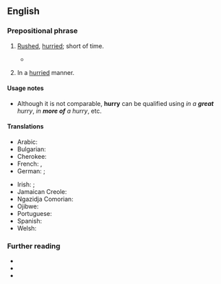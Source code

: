 ==English==

===Prepositional phrase===
{{en-PP}}

# {{lb|en|adjectival}} [[rushed|Rushed]], [[hurried]]; short of time.
#: {{uxi|en|I can’t stop now. I'm '''in''' rather '''a hurry'''.}}
#* {{quote-song|en|year=1984|author=[[w:Nena (band)|Nena]], [[w:Kevin McAlea|Kevin McAlea]]|title={{w|99 Red Balloons}}|album=99 Luftballons|text=To worry, worry, super-scurry / Call out the troops now [[in a hurry]]}}
# {{lb|en|adverbial}} In a [[hurried]] manner.

====Usage notes====
* Although it is not comparable, '''hurry''' can be qualified using ''in a '''great''' hurry'', ''in '''more of''' a hurry'', etc.

====Translations====
{{trans-top|rushed, hurried; short of time}}
* Arabic: {{t|ar|مستاجل}}
* Bulgarian: {{t+|bg|нетърпеливо}}
* Cherokee: {{t|chr|ᎤᏩᏅᎦ}} {{qualifier|be in a hurry}}
* French: {{t|fr|en [[hâte]]}}, {{t+|fr|pressé}}
* German: {{t|de|in [[Eile]]}}; {{t|de|es [[eilig]] haben}} {{qualifier|be in a hurry}}
{{trans-mid}}
* Irish: {{t|ga|faoi dheifir}}; {{t|ga|[[deifir]] a bheith ort}} {{qualifier|be in a hurry}}
* Jamaican Creole: {{t|jam|pon haste}}
* Ngazidja Comorian: {{t|zdj|na fidjo}}
* Ojibwe: {{t|oj|wewiib}}
* Portuguese: {{t|pt|com pressa}}
* Spanish: {{t+|es|apurado}}
* Welsh: {{t|cy|ar frys}}
{{trans-bottom}}

===Further reading===
* {{R:Lexico}}
* {{R:Longman}}
* {{R:Collins}}